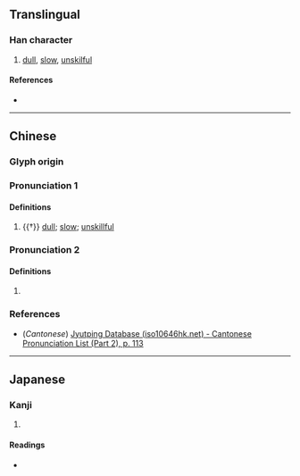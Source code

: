 {{character info/new}}
==Translingual==

===Han character===
{{Han char|rn=9|rad=人|as=05|sn=7|four=|canj=OBM|ids=⿰亻且}}

# [[dull]], [[slow]], [[unskilful]]

====References====
* {{Han ref|kx=0097.070|dkj=00482|dj=0205.130|hdz=10133.010|uh=4F39|ud=20281}}

----

==Chinese==
{{zh-forms}}

===Glyph origin===
{{Han etym}}

===Pronunciation 1===
{{zh-pron
|m=qū
|c=ceoi1
|mc=1
|oc=n,2
|ma=
|cat=a
}}

====Definitions====
{{zh-hanzi}}

# {{†}} [[dull]]; [[slow]]; [[unskillful]]

===Pronunciation 2===
{{zh-pron
|m=zù
|mc=2
|oc=n,1
|cat=a
}}

====Definitions====
{{zh-hanzi}}

# {{rfdef|zh}}

===References===
* (''Cantonese'') [http://www.iso10646hk.net/jp/document/download.jsp Jyutping Database (iso10646hk.net) - Cantonese Pronunciation List (Part 2), p. 113]

----

==Japanese==

===Kanji===
{{ja-kanji|grade=|rs=人05}}

# {{defn|lang=ja|sort=人05}}

====Readings====
* {{ja-readings|on=[[しょ]] (sho)|kun=[[つたない]] (tsutanai)}}